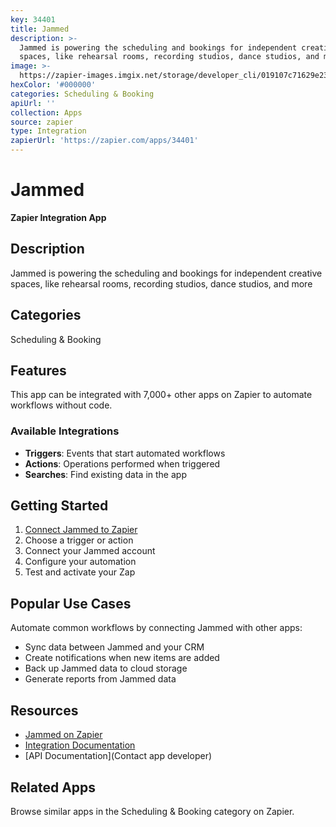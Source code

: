 ```yaml
---
key: 34401
title: Jammed
description: >-
  Jammed is powering the scheduling and bookings for independent creative
  spaces, like rehearsal rooms, recording studios, dance studios, and more
image: >-
  https://zapier-images.imgix.net/storage/developer_cli/019107c71629e230a3d76bc0cc368cc8_2.png?auto=format%2Ccompress&ixlib=python-3.0.0&q=50
hexColor: '#000000'
categories: Scheduling & Booking
apiUrl: ''
collection: Apps
source: zapier
type: Integration
zapierUrl: 'https://zapier.com/apps/34401'
---
```

# Jammed

**Zapier Integration App**

## Description

Jammed is powering the scheduling and bookings for independent creative spaces, like rehearsal rooms, recording studios, dance studios, and more

## Categories

Scheduling & Booking

## Features

This app can be integrated with 7,000+ other apps on Zapier to automate workflows without code.

### Available Integrations

- **Triggers**: Events that start automated workflows
- **Actions**: Operations performed when triggered
- **Searches**: Find existing data in the app

## Getting Started

1. [Connect Jammed to Zapier](https://zapier.com/apps/34401)
2. Choose a trigger or action
3. Connect your Jammed account
4. Configure your automation
5. Test and activate your Zap

## Popular Use Cases

Automate common workflows by connecting Jammed with other apps:

- Sync data between Jammed and your CRM
- Create notifications when new items are added
- Back up Jammed data to cloud storage
- Generate reports from Jammed data

## Resources

- [Jammed on Zapier](https://zapier.com/apps/34401)
- [Integration Documentation](https://zapier.com/apps/34401/integrations)
- [API Documentation](Contact app developer)

## Related Apps

Browse similar apps in the Scheduling & Booking category on Zapier.
